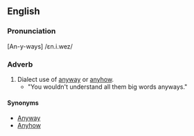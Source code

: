 ==English==

===Pronunciation===

[An-y-ways] /ɛn.i.wez/

===Adverb===

# Dialect use of [[anyway]] or [[anyhow]].
#* "You wouldn't understand all them big words anyways."

====Synonyms====

* [[Anyway]]
* [[Anyhow]]